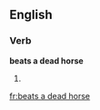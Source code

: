 ==English==

===Verb===
'''beats a dead horse'''

# {{third-person singular of|beat a dead horse}}

[[fr:beats a dead horse]]